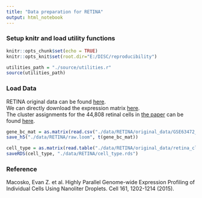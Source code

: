 ```yaml
---
title: "Data preparation for RETINA"
output: html_notebook
---
```

### Setup knitr and load utility functions
```r
knitr::opts_chunk$set(echo = TRUE)
knitr::opts_knit$set(root.dir="E:/DISC/reproducibility")
```
```r
utilities_path = "./source/utilities.r"
source(utilities_path)
```
### Load Data
RETINA original data can be found <a href="https://www.ncbi.nlm.nih.gov/geo/query/acc.cgi?acc=GSE63472">here</a>.</br>
We can directly download the expression matrix <a href="https://www.ncbi.nlm.nih.gov/geo/download/?acc=GSE63472&format=file&file=GSE63472%5FP14Retina%5Fmerged%5Fdigital%5Fexpression%2Etxt%2Egz">here</a>.</br>
The cluster assignments for the 44,808 retinal cells in <a href="https://www.sciencedirect.com/science/article/pii/S0092867415005498">the paper</a> can be found <a href="http://mccarrolllab.org/wp-content/uploads/2015/05/retina_clusteridentities.txt">here</a>.
```r
gene_bc_mat = as.matrix(read.csv("./data/RETINA/original_data/GSE63472_P14Retina_merged_digital_expression.txt.gz", sep = "\t", row.names = 1))
save_h5("./data/RETINA/raw.loom", t(gene_bc_mat))
```
```r
cell_type = as.matrix(read.table("./data/RETINA/original_data/retina_clusteridentities.txt", sep = "\t", row.names = 1))[, 1]
saveRDS(cell_type, "./data/RETINA/cell_type.rds")
```
### Reference
Macosko, Evan Z. et al. Highly Parallel Genome-wide Expression Profiling of Individual Cells Using Nanoliter Droplets. Cell 161, 1202-1214 (2015).